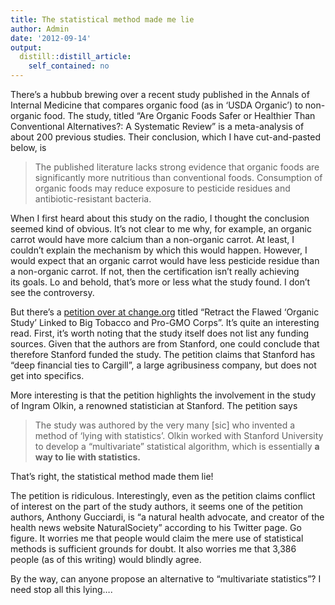 ```yaml
---
title: The statistical method made me lie
author: Admin
date: '2012-09-14'
output:
  distill::distill_article:
    self_contained: no
---
```


There&#8217;s a hubbub brewing over a recent study published in the Annals of Internal Medicine that compares organic food (as in &#8216;USDA Organic&#8217;) to non-organic food. The study, titled &#8220;<span>Are Organic Foods Safer or Healthier Than Conventional Alternatives?</span><span class="titleSeparator">: </span><span class="subTitle">A Systematic Review&#8221; is a meta-analysis of about 200 previous studies. Their conclusion, which I have cut-and-pasted below, is</span>

> <span>The published literature lacks strong evidence that organic foods are significantly more nutritious than conventional foods. Consumption of organic foods may reduce exposure to pesticide residues and antibiotic-resistant bacteria.</span>

<span>When I first heard about this study on the radio, I thought the conclusion seemed kind of obvious. It&#8217;s not clear to me why, for example, an organic carrot would have more calcium than a non-organic carrot. At least, I couldn&#8217;t explain the mechanism by which this would happen. However, I would expect that an organic carrot would have less pesticide residue than a non-organic carrot. If not, then the certification isn&#8217;t really achieving its </span>goals. Lo and behold, that&#8217;s more or less what the study found. I don&#8217;t see the controversy.

But there&#8217;s a <a href="http://www.change.org/petitions/retract-the-flawed-organic-study-linked-to-big-tobacco-and-pro-gmo-corps" target="_blank">petition over at change.org</a> titled &#8220;Retract the Flawed &#8216;Organic Study&#8217; Linked to Big Tobacco and Pro-GMO Corps&#8221;. It&#8217;s quite an interesting read. First, it&#8217;s worth noting that the study itself does not list any funding sources. Given that the authors are from Stanford, one could conclude that therefore Stanford funded the study. The petition claims that Stanford has &#8220;deep financial ties to Cargill&#8221;, a large agribusiness company, but does not get into specifics.

More interesting is that the petition highlights the involvement in the study of Ingram Olkin, a renowned statistician at Stanford. The petition says

> <span>The study was authored by the very many [sic] who invented a method of &#8216;lying with statistics&#8217;. Olkin </span><span>worked with Stanford</span><span> University to develop a &#8220;multivariate&#8221; statistical algorithm, which is essentially </span>**a way to lie with statistics****.**

That&#8217;s right, the statistical method made them lie!

The petition is ridiculous. Interestingly, even as the petition claims conflict of interest on the part of the study authors, it seems one of the petition authors, Anthony Gucciardi, is &#8220;a<span> natural health advocate, and creator of the health news website NaturalSociety&#8221; according to his Twitter page. Go figure. </span>It worries me that people would claim the mere use of statistical methods is sufficient grounds for doubt. It also worries me that 3,386 people (as of this writing) would blindly agree.

By the way, can anyone propose an alternative to &#8220;multivariate statistics&#8221;? I need stop all this lying&#8230;.
